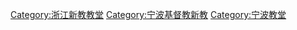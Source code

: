 [[Category:浙江新教教堂|Category:浙江新教教堂]]
[[Category:宁波基督教新教|Category:宁波基督教新教]]
[[Category:宁波教堂|Category:宁波教堂]]